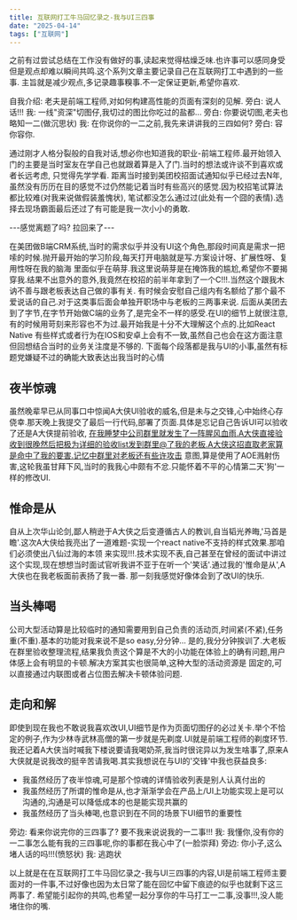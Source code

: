 ```yaml
---
title: 互联网打工牛马回忆录之-我与UI三四事
date: "2025-04-14"
tags: ["互联网"]
---
```


之前有过尝试总结在工作没有做好的事,读起来觉得枯燥乏味.也许事可以感同身受但是观点却难以瞬间共鸣.这个系列文章主要记录自己在互联网打工中遇到的一些事.
主旨就是减少观点,多记录趣事糗事.不一定保证更新,希望你喜欢.

自我介绍: 老夫是前端工程师,对如何构建高性能的页面有深刻的见解.
旁白: 说人话!!!
我: 一线"资深"切图仔,我切过的图比你吃过的盐都...
旁白: 你要说切图,老夫也略知一二(做沉思状)
我: 在你说你的一二之前,我先来讲讲我的三四如何?
旁白: 容你容你.

通过刚才人格分裂般的自我对话,想必你也知道我的职业-前端工程师.最开始领入门的主要是当时室友在学自己也就跟着算是入了门.当时的想法或许谈不到喜欢或者长远考虑,
只觉得先学学看.
距离当时接到美团校招面试通知似乎已经过去N年,虽然没有历历在目的感觉不过仍然能记着当时有些高兴的感觉.因为校招笔试算法都比较难(对我来说做假装羞愧状),
笔试都没怎么通过过(此处有一个囧的表情).选择去现场霸面最后还过了有可能是我一次小小的勇敢.

---感觉离题了吗? 拉回来了---

在美团做B端CRM系统,当时的需求似乎并没有UI这个角色,那段时间真是需求一把嗦的时候.抛开最开始的学习阶段,每天打开电脑就是写.方案设计呀、扩展性呀、复用性呀在我的脑海
里面似乎在萌芽.我这里说萌芽是在掩饰我的尴尬,希望你不要揭穿我.结果不出意外的意外,我竟然在校招的前半年拿到了一个C!!!.当然这个跟我木讷不善与跟老板表达自己做的事有关.
有时候会安慰自己组内有名额给了那个最不爱说话的自己.对于这类事后面会单独开职场中与老板的三两事来说.
后面从美团去到了字节,在字节开始做C端的业务了,是完全不一样的感受.在UI的细节上就很注意,有的时候用苛刻来形容也不为过.最开始我是十分不大理解这个点的.比如React Native
有些样式或者行为在IOS和安卓上会有不一致,虽然自己也会在这方面注意但回想结合当时的业务关注度是不够的.
下面每个段落都是我与UI的小事,虽然有标题党嫌疑不过的确能大致表达出我当时的心情
## 夜半惊魂
虽然晚辈早已从同事口中惊闻A大侠UI验收的威名,但是未与之交锋,心中始终心存侥幸.那天晚上我提交了最后一行代码,部署了页面.具体是忘记自己告诉UI可以验收了还是A大侠提前验收,
在我睡梦中公司群里就发生了一阵腥风血雨.A大侠直接验收到很晚然后把极为详细的验收list发到群里@了我的老板.A大侠这招直取老家算是命中了我的要害.记忆中群里对老板还有些许攻击
意图,算是使用了AOE溅射伤害,这轮我虽甘拜下风,当时的我我心中颇有不忿.只能怀着不平的心情第二天'狗'一样的修改UI.

## 惟命是从
自从上次华山论剑,鄙人稍逊于A大侠之后变遵循古人的教训,自当韬光养晦,'马首是瞻'.这次A大侠给我亮出了一道难题-实现一个react native不支持的样式效果.那咱们必须使出八仙过海的本领
来实现!!!.技术实现不表,自己甚至在曾经的面试中讲过这个实现,现在想想当时面试官听我讲不亚于在听一个'笑话'.通过我的'惟命是从',A大侠也在我老板面前表扬了我一番.
那一刻我感觉好像体会到了改UI的快乐.

## 当头棒喝
公司大型活动算是比较临时的通知需要用到自己负责的活动页,时间紧(不紧),任务重(不重).基本的功能对我来说不是so easy,分分钟...
是的,我分分钟挨训了.大老板在群里验收整理流程,结果我负责这个算是不大的小功能在体验上的确有问题,用户体感上会有明显的卡顿.解决方案其实也很简单,这种大型的活动资源是
固定的,可以直接通过内联图或者占位图去解决卡顿体验问题.

## 走向和解
即使到现在我也不敢说我喜欢改UI,UI细节是作为页面切图仔的必过关卡.举个不恰定的例子,作为少林寺武林高僧的第一步就是先剃度.UI就是前端工程师的剃度环节.
我还记着A大侠当时喊我下楼说要请我喝奶茶,我当时很诧异以为发生啥事了,原来A大侠就是说我改的挺辛苦请我喝.其实我想说在与UI的'交锋'中我也获益良多:
* 我虽然经历了夜半惊魂,可是那个惊魂的详情验收列表是别人认真付出的
* 我虽然经历了所谓的惟命是从,也才渐渐学会在产品上/UI上功能实现上是可以沟通的,沟通是可以降低成本的也是能实现共赢的
* 我虽然经历了当头棒喝,也意识到在不同的场景下UI细节的重要性

旁边: 看来你说完你的三四事了? 要不我来说说我的一二事!!!
我: 我懂你,没有你的一二事怎么能有我的三四事呢,你的事都在我心中了(一脸崇拜)
旁边: 你小子,这么堵人话的吗!!!(愤怒状)
我: 逃跑状

以上就是在在互联网打工牛马回忆录之-我与UI三四事的内容,UI是前端工程师主要面对的一件事,不过好像也因为太日常了能在回忆中留下痕迹的似乎也就剩下这三两事了.
希望能引起你的共鸣,也希望一起分享你的牛马打工一二事,没事!!!,没人能堵住你的嘴.










 




